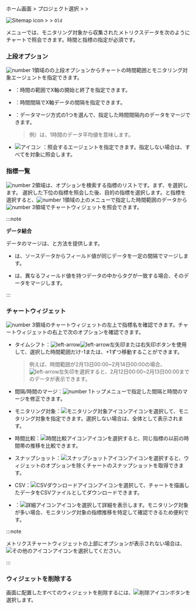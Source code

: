 <InDoc product='browser'>

ホーム画面 &gt; プロジェクト選択 &gt; <Cmdname sid="side_analysis" className="uitext" /> &gt; <Cmdname sid="side_counter" className="uitext" />

</InDoc>

<InDoc product="java,php,python,nodejs,dotnet,golang,kubernetes">

![Sitemap icon](/img/ic-sitemap.svg) <Cmdname sid="sitemap" className="uitext" /> &gt; <Cmdname sid="side_analysis" className="uitext" /> &gt; <Cmdname sid="side_counter" className="uitext" /> <code className="oldfunc">Old</code>

</InDoc>

<Cmdname sid="side_counter" className="uitext" />メニューでは、モニタリング対象から収集されたメトリクスデータを次のようにチャートで照会できます。時間と指標の指定が必須です。

<ImgLang img='metrics-chart-sv.png' desc='メトリクスチャート' />

### 上段オプション

![number 1](/img/number-01.png)領域の<Cmdname sid="side_counter" className="uitext" />の上段オプションからチャートの時間範囲とモニタリング対象エージェントを指定できます。

- <Cmdname sid="time" className="uitext" />：時間の範囲でX軸の開始と終了を指定できます。

- <Cmdname sid="interval" className="uitext" />：時間間隔でX軸データの間隔を指定できます。

- <Cmdname sid="time_merge" className="uitext" />：データマージ方式の1つを選んで、指定した時間間隔内のデータをマージできます。

  > 例）<Cmdname sid="merge_avg" className="uitext" />は、1時間のデータ平均値を意味します。

- ![アイコン](/img/ic-pageview.svg) <Cmdname sid="agent" className="uitext" />：照会するエージェントを指定できます。指定しない場合は、すべてを対象に照会します。

### 指標一覧

![number 2](/img/number-02.png)領域は、オプションを検索する指標のリストです。まず、<Cmdname sid="category" className="uitext" />を選択します。 選択した<Cmdname sid="category" className="uitext" />下位の指標を照会した後、目的の指標を選択します。<Cmdname sid="category" className="uitext" />と指標を選択すると、![number 1](/img/number-01.png)領域の上のメニューで指定した時間範囲のデータから![number 3](/img/number-03.png)領域でチャートウィジェットを照会できます。

:::note 

**データ結合**

データのマージは、<Cmdname sid="object_merge" className="uitext" />と<Cmdname sid="time_merge" className="uitext" />方法を提供します。

- <Cmdname sid="time_merge" className="uitext" />は、ソースデータからフィールド値が同じデータを一定の間隔でマージします。

- <Cmdname sid="object_merge" className="uitext" />は、異なるフィールド値を持つデータの中からタグが一致する場合、そのデータをマージします。

:::

### チャートウィジェット

![number 3](/img/number-03.png)領域のチャートウィジェットの左上で指標名を確認できます。チャートウィジェットの右上で次のオプションを確認できます。

<ImgLang img='metrics-chart-cpu-widget-upper.png' desc='メトリッチャートウィジェットの上位' />

- タイムシフト：![left-arrow](/img/ic-caret-left.svg)![left-arrow](/img/ic-caret-right.svg)左矢印または右矢印ボタンを使用して、選択した時間範囲だけ-1または、+1ずつ移動することができます。 

  > 例えば、時間範囲が2月13日00:00\~2月14日00:00の場合、![left-arrow](/img/ic-caret-left.svg)左矢印を選択すると、2月12日00:00\~2月13日00:00までのデータが表示できます。

- 間隔/時間のマージ：![number 1](/img/number-01.png)トップメニューで指定した間隔と時間のマージを修正できます。

- モニタリング対象：![モニタリング対象アイコン](/img/ic-filter-bl.svg)アイコンを選択して、モニタリング対象を指定できます。選択しない場合は、全体として表示されます。

- 時間比較：![時間比較アイコン](/img/ic-hourgalss.svg)アイコンを選択すると、同じ指標の以前の時間帯の推移を比較できます。

- スナップショット：![スナップショットアイコン](/img/ic-camera.svg)アイコンを選択すると、ウィジェットのオプションを除くチャートのスナップショットを取得できます。

- CSV：![CSVダウンロードアイコン](/img/ico-csv.svg)アイコンを選択して、チャートを描画したデータをCSVファイルとしてダウンロードできます。

- <Cmdname sid="detail" className="uitext" />：![詳細アイコン](/img/ico-detail.svg)アイコンを選択して詳細を表示します。モニタリング対象が多い場合、モニタリング対象の指標推移を特定して確認できるため便利です。

:::note

メトリクスチャートウィジェットの上部にオプションが表示されない場合は、![その他のアイコン](/img/ico-more.svg)アイコンを選択してください。

:::

### ウィジェットを削除する

画面に配置したすべてのウィジェットを削除するには、![削除アイコン](/img/ico-trash.svg)<Cmdname sid="BTN06884" className="uitext" />ボタンを選択します。
